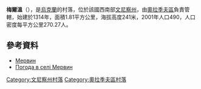 {{coord|49|11|49|N|29|21|7|E|scale:30000|display=title}}

'''梅爾溫'''（{{lang-uk|Мервин}}），是[[烏克蘭|烏克蘭]]的村落，位於該國西南部[[文尼察州|文尼察州]]，由[[奧拉季夫區|奧拉季夫區]]負責管轄，始建於1314年，面積1.81平方公里，海拔高度241米，2001年人口490，人口密度每平方公里270.27人。

==參考資料==
*[http://w1.c1.rada.gov.ua/pls/z7503/A005?rdat1=17.10.2012&rf7571=2687 Мервин]
* [http://weather.in.ua/ua/vinnickaja/15435 Погода в селі Мервин] {{Wayback|url=http://weather.in.ua/ua/vinnickaja/15435 |date=20160305075336 }}

[[Category:文尼察州村落|Category:文尼察州村落]]
[[Category:奧拉季夫區村落|Category:奧拉季夫區村落]]


{{Vinnytsia-geo-stub}}